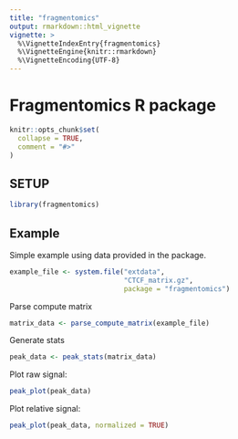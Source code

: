 ```yaml
---
title: "fragmentomics"
output: rmarkdown::html_vignette
vignette: >
  %\VignetteIndexEntry{fragmentomics}
  %\VignetteEngine{knitr::rmarkdown}
  %\VignetteEncoding{UTF-8}
---
```


# Fragmentomics R package

```r
knitr::opts_chunk$set(
  collapse = TRUE,
  comment = "#>"
)
```

## SETUP

```r
library(fragmentomics)
```

## Example

Simple example using data provided in the package. 

```r
example_file <- system.file("extdata",
                            "CTCF_matrix.gz",
                            package = "fragmentomics")
```

Parse compute matrix

```r
matrix_data <- parse_compute_matrix(example_file)
```

Generate stats

```r
peak_data <- peak_stats(matrix_data)
```

Plot raw signal:

```r
peak_plot(peak_data)
```

Plot relative signal:

```r
peak_plot(peak_data, normalized = TRUE)
```
